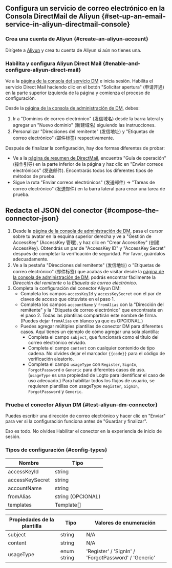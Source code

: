 ## Configura un servicio de correo electrónico en la Consola DirectMail de Aliyun \{#set-up-an-email-service-in-aliyun-directmail-console}

### Crea una cuenta de Aliyun \{#create-an-aliyun-account}

Dirígete a [Aliyun](https://aliyun.com/) y crea tu cuenta de Aliyun si aún no tienes una.

### Habilita y configura Aliyun Direct Mail \{#enable-and-configure-aliyun-direct-mail}

Ve a la [página de la consola del servicio DM](https://www.aliyun.com/product/directmail) e inicia sesión. Habilita el servicio Direct Mail haciendo clic en el botón "Solicitar apertura" (申请开通) en la parte superior izquierda de la página y comienza el proceso de configuración.

Desde la [página de la consola de administración de DM](https://dm.console.aliyun.com/), debes:

1. Ir a "Dominios de correo electrónico" (发信域名) desde la barra lateral y agregar un "Nuevo dominio" (新建域名) siguiendo las instrucciones.
2. Personalizar "Direcciones del remitente" (发信地址) y "Etiquetas de correo electrónico" (邮件标签) respectivamente.

Después de finalizar la configuración, hay dos formas diferentes de probar:

- Ve a la [página de resumen de DirectMail](https://dm.console.aliyun.com/), encuentra "Guía de operación" (操作引导) en la parte inferior de la página y haz clic en "Enviar correos electrónicos" (发送邮件). Encontrarás todos los diferentes tipos de métodos de prueba.
- Sigue la ruta "Enviar correos electrónicos" (发送邮件) -> "Tareas de correo electrónico" (发送邮件) en la barra lateral para crear una tarea de prueba.

## Redacta el JSON del conector \{#compose-the-connector-json}

1. Desde la [página de la consola de administración de DM](https://dm.console.aliyun.com/), pasa el cursor sobre tu avatar en la esquina superior derecha y ve a "Gestión de AccessKey" (AccessKey 管理), y haz clic en "Crear AccessKey" (创建 AccessKey). Obtendrás un par de "AccessKey ID" y "AccessKey Secret" después de completar la verificación de seguridad. Por favor, guárdalos adecuadamente.
2. Ve a la pestaña "Direcciones del remitente" (发信地址) o "Etiquetas de correo electrónico" (邮件标签) que acabas de visitar desde la [página de la consola de administración de DM](https://dm.console.aliyun.com/), podrás encontrar fácilmente la _Dirección del remitente_ o la _Etiqueta de correo electrónico_.
3. Completa la configuración del conector Aliyun DM:
   - Completa los campos `accessKeyId` y `accessKeySecret` con el par de claves de acceso que obtuviste en el paso 1.
   - Completa los campos `accountName` y `fromAlias` con la "Dirección del remitente" y la "Etiqueta de correo electrónico" que encontraste en el paso 2. Todas las plantillas compartirán este nombre de firma. (Puedes dejar `fromAlias` en blanco ya que es OPCIONAL.)
   - Puedes agregar múltiples plantillas de conector DM para diferentes casos. Aquí tienes un ejemplo de cómo agregar una sola plantilla:
     - Completa el campo `subject`, que funcionará como el título del correo electrónico enviado.
     - Completa el campo `content` con cualquier contenido de tipo cadena. No olvides dejar el marcador `{{code}}` para el código de verificación aleatorio.
     - Completa el campo `usageType` con `Register`, `SignIn`, `ForgotPassword` o `Generic` para diferentes casos de uso. (`usageType` es una propiedad de Logto para identificar el caso de uso adecuado.) Para habilitar todos los flujos de usuario, se requieren plantillas con usageType `Register`, `SignIn`, `ForgotPassword` y `Generic`.

### Prueba el conector Aliyun DM \{#test-aliyun-dm-connector}

Puedes escribir una dirección de correo electrónico y hacer clic en "Enviar" para ver si la configuración funciona antes de "Guardar y finalizar".

Eso es todo. No olvides <MainSiteUrl href="/connectors/email-connectors/#enable-email-sign-up-or-sign-in">Habilitar el conector en la experiencia de inicio de sesión</MainSiteUrl>.

### Tipos de configuración \{#config-types}

| Nombre          | Tipo              |
| --------------- | ----------------- |
| accessKeyId     | string            |
| accessKeySecret | string            |
| accountName     | string            |
| fromAlias       | string (OPCIONAL) |
| templates       | Template[]        |

| Propiedades de la plantilla | Tipo        | Valores de enumeración                               |
| --------------------------- | ----------- | ---------------------------------------------------- |
| subject                     | string      | N/A                                                  |
| content                     | string      | N/A                                                  |
| usageType                   | enum string | 'Register' / 'SignIn' / 'ForgotPassword' / 'Generic' |
